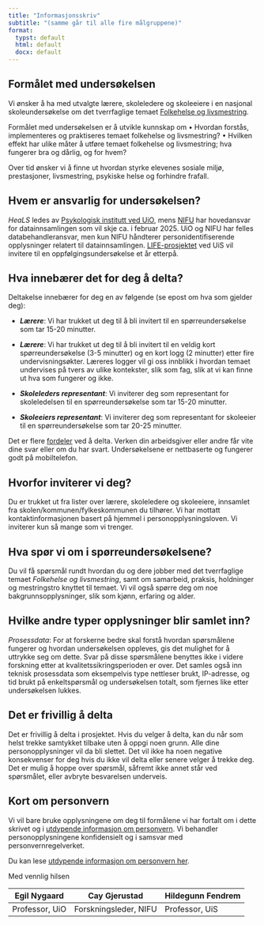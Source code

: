 ```yaml
---
title: "Informasjonsskriv"
subtitle: "(samme går til alle fire målgruppene)"
format: 
  typst: default
  html: default
  docx: default
---
```



## Formålet med undersøkelsen

Vi ønsker å ha med utvalgte lærere, skoleledere og skoleeiere i en nasjonal skoleundersøkelse om det tverrfaglige temaet [Folkehelse og livsmestring](https://www.udir.no/lk20/overordnet-del/prinsipper-for-laring-utvikling-og-danning/tverrfaglige-temaer/folkehelse-og-livsmestring/?lang=nob). 

Formålet med undersøkelsen er å utvikle kunnskap om
•	Hvordan forstås, implementeres og praktiseres temaet folkehelse og livsmestring?
•	Hvilken effekt har ulike måter å utføre temaet folkehelse og livsmestring; hva fungerer bra og dårlig, og for hvem?

Over tid ønsker vi å finne ut hvordan styrke elevenes sosiale miljø, prestasjoner, livsmestring, psykiske helse og forhindre frafall.

## Hvem er ansvarlig for undersøkelsen?

*HeaLS* ledes av [Psykologisk institutt ved UiO](https://www.sv.uio.no/psi/english/research/projects/heals/index.html), mens [NIFU](https://www.nifu.no) har hovedansvar for datainnsamlingen som vil skje ca. i februar 2025. UiO og NIFU har felles databehandleransvar, men kun NIFU håndterer personidentifiserende opplysninger relatert til datainnsamlingen. [LIFE-prosjektet](https://www.uis.no/nb/laeringsmiljosenteret/forskning/life-livsmestring-i-teori-og-praksis) ved UiS vil invitere til en oppfølgingsundersøkelse et år etterpå.

## Hva innebærer det for deg å delta?

Deltakelse innebærer for deg en av følgende (se epost om hva som gjelder deg):

- ***Lærere***: Vi har trukket ut deg til å bli invitert til en spørreundersøkelse som tar 15-20 minutter. 

- ***Lærere***: Vi har trukket ut deg til å bli invitert til en veldig kort spørreundersøkelse (3-5 minutter) og en kort logg (2 minutter) etter fire undervisningsøkter. Læreres logger vil gi oss innblikk i hvordan temaet undervises på tvers av ulike kontekster, slik som fag, slik at vi kan finne ut hva som fungerer og ikke.

- ***Skoleleders representant***: Vi inviterer deg som representant for skoleledelsen til en spørreundersøkelse som tar 15-20 minutter. 

- ***Skoleeiers representant***: Vi inviterer deg som representant for skoleeier til en spørreundersøkelse som tar 20-25 minutter. 

Det er flere [fordeler](10_larer_lang_epost.qmd) ved å delta. Verken din arbeidsgiver eller andre får vite dine svar eller om du har svart. Undersøkelsene er nettbaserte og fungerer godt på mobiltelefon.

## Hvorfor inviterer vi deg?

Du er trukket ut fra lister over lærere, skoleledere og skoleeiere, innsamlet fra skolen/kommunen/fylkeskommunen du tilhører. Vi har mottatt kontaktinformasjonen basert på hjemmel i personopplysningsloven. Vi inviterer kun så mange som vi trenger. 

## Hva spør vi om i spørreundersøkelsene?

Du vil få spørsmål rundt hvordan du og dere jobber med det tverrfaglige temaet *Folkehelse og livsmestring*, samt om samarbeid, praksis, holdninger og mestringstro knyttet til temaet. Vi vil også spørre deg om noe bakgrunnsopplysninger, slik som kjønn, erfaring og alder.

## Hvilke andre typer opplysninger blir samlet inn?

*Prosessdata*: For at forskerne bedre skal forstå hvordan spørsmålene fungerer og hvordan undersøkelsen oppleves, gis det mulighet for å uttrykke seg om dette. Svar på disse spørsmålene benyttes ikke i videre forskning etter at kvalitetssikringsperioden er over. Det samles også inn teknisk prosessdata som eksempelvis type nettleser brukt, IP-adresse, og tid brukt på enkeltspørsmål og undersøkelsen totalt, som fjernes like etter undersøkelsen lukkes.

## Det er frivillig å delta

Det er frivillig å delta i prosjektet. Hvis du velger å delta, kan du når som helst trekke samtykket tilbake uten å oppgi noen grunn. Alle dine personopplysninger vil da bli slettet. Det vil ikke ha noen negative konsekvenser for deg hvis du ikke vil delta eller senere velger å trekke deg. Det er mulig å hoppe over spørsmål, såfremt ikke annet står ved spørsmålet, eller avbryte besvarelsen underveis.

## Kort om personvern

Vi vil bare bruke opplysningene om deg til formålene vi har fortalt om i dette skrivet og i [utdypende informasjon om personvern](03_utdypende.qmd). Vi behandler personopplysningene konfidensielt og i samsvar med personvernregelverket. 

Du kan lese [utdypende informasjon om personvern her](03_utdypende.qmd).


Med vennlig hilsen

| Egil Nygaard       | Cay Gjerustad         | Hildegunn Fendrem |
|--------------------|-----------------------|-------------------|
| Professor, UiO     | Forskningsleder, NIFU | Professor, UiS    |

